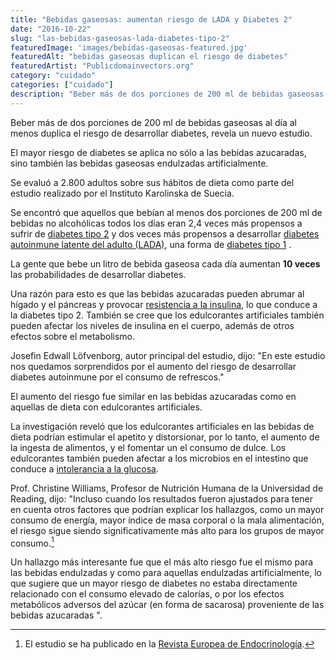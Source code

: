 ```yaml
---
title: "Bebidas gaseosas: aumentan riesgo de LADA y Diabetes 2"
date: "2016-10-22"
slug: "las-bebidas-gaseosas-lada-diabetes-tipo-2"
featuredImage: 'images/bebidas-gaseosas-featured.jpg'
featuredAlt: "bebidas gaseosas duplican el riesgo de diabetes"
featuredArtist: "Publicdomainvectors.org"
category: "cuidado"
categories: ["cuidado"]
description: "Beber más de dos porciones de 200 ml de bebidas gaseosas al día al menos duplica el riesgo de desarrollar diabetes, revela un nuevo estudio. El mayor"
---
```



Beber más de dos porciones de 200 ml de bebidas gaseosas al día al menos duplica el riesgo de desarrollar diabetes, revela un nuevo estudio.

El mayor riesgo de diabetes se aplica no sólo a las bebidas azucaradas, sino también las bebidas gaseosas endulzadas artificialmente.

Se evaluó a 2.800 adultos sobre sus hábitos de dieta como parte del estudio realizado por el Instituto Karolinska de Suecia.

Se encontró que aquellos que bebían al menos dos porciones de 200 ml de bebidas no alcohólicas todos los días eran 2,4 veces más propensos a sufrir de [diabetes tipo 2](/diabetes-tipo-2/) y dos veces más propensos a desarrollar [diabetes autoinmune latente del adulto (LADA)](/diabetes-lada-diabetes-autoinmune/), una forma de [diabetes tipo 1](/diabetes-tipo-1-diagnosticado/) .

La gente que bebe un litro de bebida gaseosa cada día aumentan **10 veces** las probabilidades de desarrollar diabetes.

Una razón para esto es que las bebidas azucaradas pueden abrumar al hígado y el páncreas y provocar [resistencia a la insulina](/resistencia-la-insulina-y-diabetes-es-lo-mismo/), lo que conduce a la diabetes tipo 2. También se cree que los edulcorantes artificiales también pueden afectar los niveles de insulina en el cuerpo, además de otros efectos sobre el metabolismo.

Josefin Edwall Löfvenborg, autor principal del estudio, dijo: "En este estudio nos quedamos sorprendidos por el aumento del riesgo de desarrollar diabetes autoinmune por el consumo de refrescos."

El aumento del riesgo fue similar en las bebidas azucaradas como en aquellas de dieta con edulcorantes artificiales.

La investigación reveló que los edulcorantes artificiales en las bebidas de dieta podrían estimular el apetito y distorsionar, por lo tanto, el aumento de la ingesta de alimentos, y el fomentar un el consumo de dulce. Los edulcorantes también pueden afectar a los microbios en el intestino que conduce a [intolerancia a la glucosa](/intolerancia-a-la-glucosa/).

Prof. Christine Williams, Profesor de Nutrición Humana de la Universidad de Reading, dijo: "Incluso cuando los resultados fueron ajustados para tener en cuenta otros factores que podrían explicar los hallazgos, como un mayor consumo de energía, mayor índice de masa corporal o la mala alimentación, el riesgo sigue siendo significativamente más alto para los grupos de mayor consumo.[^1]

<Alert variant="outlined" severity="info">
Un hallazgo más interesante fue que el más alto riesgo fue el mismo para las bebidas endulzadas y como para aquellas endulzadas artificialmente, lo que sugiere que un mayor riesgo de diabetes no estaba directamente relacionado con el consumo elevado de calorías, o por los efectos metabólicos adversos del azúcar (en forma de sacarosa) proveniente de las bebidas azucaradas ".

</Alert>


[^1]: El estudio se ha publicado en la [Revista Europea de Endocrinología](https://pubmed.ncbi.nlm.nih.gov/27926472/).
